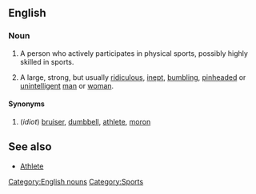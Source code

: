 ==English==

===Noun===
{{en-noun}}

# {{US}} A person who actively participates in physical sports, possibly highly skilled in sports.
#{{US}} {{slang}} A large, strong, but usually [[ridiculous]], [[inept]], [[bumbling]], [[pinhead]]ed or [[unintelligent]] [[man]] or [[woman]].

====Synonyms====
#(''idiot'') [[bruiser]], [[dumbbell]], [[athlete]], [[moron]]

==See also==
*[[Athlete]]

[[Category:English nouns]]
[[Category:Sports]]